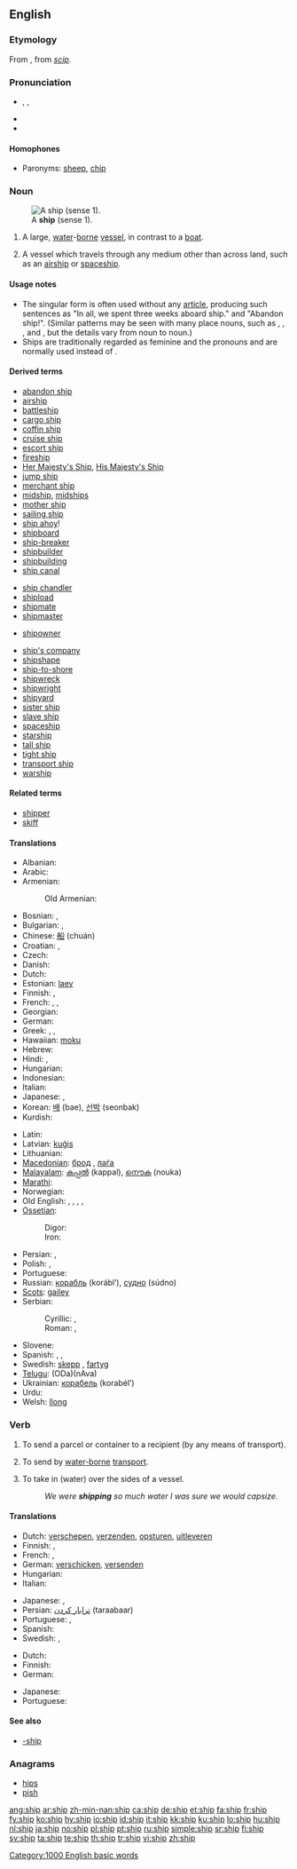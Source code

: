 {{wikipedia|dab=ship (disambiguation)|ship}}
{{also|-ship}}
==English==

{{rank|ex|mere|agreement|690|ship|third|evil|outside}}

===Etymology===
From {{etyl|enm}}, from {{etyl|ang}} ''[[scip]]''.

===Pronunciation===
* {{a|UK|US}} {{enPR|shĭp}}, {{IPA|/ʃɪp/}}, {{SAMPA|/SIp/}}
* {{audio|en-us-ship.ogg|Audio (US)}}
* {{rhymes|ɪp}}

====Homophones====
* Paronyms: [[sheep]], [[chip]]

===Noun===
{{en-noun}}
[[Image:Amerigo vespucci 1976 nyc aufgetakelt.jpg|thumb|A '''ship''' (sense 1).]]

# A large, [[water]]-[[borne]] [[vessel]], in contrast to a [[boat]].
# {{especially|in combination}} A vessel which travels through any medium other than across land, such as an [[airship]] or [[spaceship]].

====Usage notes====
* The singular form {{term||ship}} is often used without any [[Appendix:Glossary#article|article]], producing such sentences as "In all, we spent three weeks aboard ship." and "Abandon ship!". (Similar patterns may be seen with many place nouns, such as {{term|camp}}, {{term|home}}, {{term|work}}, and {{term|school}}, but the details vary from noun to noun.)
* Ships are traditionally regarded as feminine and the pronouns {{term|her}} and {{term|she}} are normally used instead of {{term|it}}.

====Derived terms====
{{rel-top|Terms derived from the noun ''ship''}}
* [[abandon ship]]
* [[airship]]
* [[battleship]]
* [[cargo ship]]
* [[coffin ship]]
* [[cruise ship]]
* [[escort ship]]
* [[fireship]]
* [[Her Majesty's Ship]], [[His Majesty's Ship]]
* [[jump ship]]
* [[merchant ship]]
* [[midship]], [[midships]]
* [[mother ship]]
* [[sailing ship]]
* [[ship ahoy]]!
* [[shipboard]]
* [[ship-breaker]]
* [[shipbuilder]]
* [[shipbuilding]]
* [[ship canal]]
{{rel-mid}}
* [[ship chandler]]
* [[shipload]]
* [[shipmate]]
* [[shipmaster]]
<!--"shipment" is from the verb-->
* [[shipowner]]
<!--"shipper" (in one sense) and "shipping" are from the verb-->
* [[ship's company]]
* [[shipshape]]
* [[ship-to-shore]]
* [[shipwreck]]
* [[shipwright]]
* [[shipyard]]
* [[sister ship]]
* [[slave ship]]
* [[spaceship]]
* [[starship]]
* [[tall ship]]
* [[tight ship]]
* [[transport ship]]
* [[warship]]
{{rel-bottom}}

====Related terms====
* [[shipper]]<!--not directly from "ship"-->
* [[skiff]]

====Translations====
{{trans-top|large water vessel}}
* Albanian: {{t+|sq|anije|xs=Albanian}}
* Arabic: {{Arab|[[سفينة]]}} {{IPAchar|(safína)}}
* Armenian: {{t|hy|նավ|sc=Armn|tr=nav}}
*: Old Armenian: {{t|hy|նաւ|sc=Armn|tr=naw}}
* Bosnian: {{t-|bs|brod|m}}, {{t-|bs|lađa|f}}
* Bulgarian: {{t+|bg|кораб|m|tr=korab|sc=Cyrl}}, {{t+|bg|параход|m|tr=parahod|sc=Cyrl}}
* Chinese: [[船]] (chuán)
* Croatian: {{t+|hr|brod|m|alt=brȏd}}, {{t-|hr|lađa|f|alt=lȃđa}}
* Czech: {{t+|cs|loď|f}}
* Danish: {{t+|da|skib}}
* Dutch: {{t+|nl|schip|n}}
* Estonian: [[laev]]
* Finnish: {{t+|fi|laiva}}, {{t+|fi|alus}}
* French: {{t+|fr|vaisseau|m}}, {{t+|fr|bateau|f}}, {{t+|fr|navire|m}}
* Georgian: {{t|ka|გემი|tr=gemi}}
* German: {{t+|de|Schiff|n}}
* Greek: {{t+|el|καράβι|n|tr=karávi|sc=Grek}}, {{t+|el|πλοίο|n|tr=plío|sc=Grek}}, {{t+|el|ναυς|f|tr=nafs|sc=Grek}} {{i|obsolete}}
* Hawaiian: [[moku]]
* Hebrew: {{t|he|אונייה|f|tr='oniyyáh|sc=Hebr}} {{i|in various spellings}}
* Hindi: {{t|hi|पोत|tr=pot|sc=Deva|m}}, {{t|hi|जहाज़|tr=jahāz|sc=Deva|m}}
* Hungarian: {{t+|hu|hajó}}
* Indonesian: {{t+|id|kapal|xs=Indonesian}}
* Italian: {{t+|it|nave|f}}
* Japanese: {{t+|ja|船|tr=fune|sc=Jpan}}, {{t-|ja|船舶|tr=senpaku|sc=Jpan}}
* Korean: [[배]] (bae), [[선박]] (seonbak)
* Kurdish: {{ku-Arab|[[پاپۆڕ]]}}
{{trans-mid}}
* Latin: {{t+|la|navis|f}}
* Latvian: [[kuģis]] {{m}}
* Lithuanian: {{t+|lt|laivas|m|xs=Lithuanian}}
* [[Macedonian]]: [[брод]] {{m}}, [[лаѓа]] {{f}}
* [[Malayalam]]: [[കപ്പല്‍]] (kappal), [[നൌക]] (nouka)
* [[Marathi]]: {{t|mr|जहाज|tr=jahāj|sc=Deva}}
* Norwegian: {{t-|no|skip|n}}
* Old English: {{t-|ang|scip|n|xs=Old English}}, {{t-|ang|ceol|m|alt=cēol|xs=Old English}}, {{t-|ang|bat|m|alt=bāt|xs=Old English}}, {{t-|ang|naca|m|xs=Old English}}, {{t-|ang|sundwudu|m|xs=Old English}}
* [[Ossetian]]:
*: Digor: {{t|os|науæ|tr=nauæ}}
*: Iron: {{t|os|нау|tr=nau}}
* Persian: {{t|fa|کشتی|tr=kašti|sc=fa-Arab}}, {{t|fa|جهاز|tr=jahâz|sc=fa-Arab}}
* Polish: {{t+|pl|statek|m}}, {{t+|pl|okręt|m}}
* Portuguese: {{t+|pt|navio|m}}
* Russian: [[корабль]] {{m}} (korábl’), [[судно]] (súdno) {{n}}
* [[Scots]]: [[gailey]]
* Serbian:
*: Cyrillic: {{t|sr|брод|m}}, {{t|sr|лађа|f}}
*: Roman: {{t|sr|brod|m}}, {{t|sr|lađa|f}}
* Slovene: {{t+|sl|ladja|f}}
* Spanish: {{t+|es|barco|m}}, {{t+|es|buque|m}}, {{t+|es|nave|f}}
* Swedish: [[skepp]] {{n}}, [[fartyg]] {{n}}
* [[Telugu]]: {{t|te|ఓడ|sc=Telu}}(ODa){{t|te|నావ|sc=Telu}}(nAva)
* Ukrainian: [[корабель]] (korabél’) {{m}}
* Urdu: {{t|ur|جہاز|tr=jahāz|sc=ur-Arab|m}}
* Welsh: [[llong]] {{f}}
{{trans-bottom}}

===Verb===
{{en-verb|ship|p|ed}}

# {{transitive}} To send a parcel or container to a recipient (by any means of transport).
# {{transitive}} To send by [[water-borne]] [[transport]].
# {{transitive}} To take in (water) over the sides of a vessel.
#: ''We were '''shipping''' so much water I was sure we would capsize.''

====Translations====
{{trans-top|send a parcel or container}}
* Dutch: [[verschepen]], [[verzenden]], [[opsturen]], [[uitleveren]]
* Finnish: {{t+|fi|toimittaa}}, {{t+|fi|lähettää}}
* French: {{t+|fr|poster}}, {{t+|fr|expédier}}
* German: [[verschicken]], [[versenden]]
* Hungarian: {{t+|hu|szállít}}
* Italian: {{t+|it|spedire}}
{{trans-mid}}
* Japanese: {{t|ja|発送する|tr=hassōsuru|sc=Jpan}}, {{t|ja|出荷する|tr=shukkasuru|sc=Jpan}}
* Persian: [[ترابار كردن]] (taraabaar)
* Portuguese: {{t+|pt|mandar}}, {{t+|pt|enviar}}
* Spanish: {{t+|es|mandar}}
* Swedish: {{t+|sv|skeppa}}, {{t+|sv|frakta}}
{{trans-bottom}}

{{trans-top|send by water-borne transport}}
* Dutch: {{t-|nl|verschepen}}
* Finnish: {{t-|fi|laivata}}
* German: {{t|de|verschiffen}}
{{trans-mid}}
* Japanese: {{t|ja|海上輸送する|tr=kaijōyusōsuru|sc=Jpan}}
* Portuguese: {{t+|pt|embarcar}}
{{trans-bottom}}

====See also====
* [[-ship]]

===Anagrams===
* [[hips]]
* [[pish]]

[[Category:1000 English basic words]]

[[ang:ship]]
[[ar:ship]]
[[zh-min-nan:ship]]
[[ca:ship]]
[[de:ship]]
[[et:ship]]
[[fa:ship]]
[[fr:ship]]
[[fy:ship]]
[[ko:ship]]
[[hy:ship]]
[[io:ship]]
[[id:ship]]
[[it:ship]]
[[kk:ship]]
[[ku:ship]]
[[lo:ship]]
[[hu:ship]]
[[nl:ship]]
[[ja:ship]]
[[no:ship]]
[[pl:ship]]
[[pt:ship]]
[[ru:ship]]
[[simple:ship]]
[[sr:ship]]
[[fi:ship]]
[[sv:ship]]
[[ta:ship]]
[[te:ship]]
[[th:ship]]
[[tr:ship]]
[[vi:ship]]
[[zh:ship]]